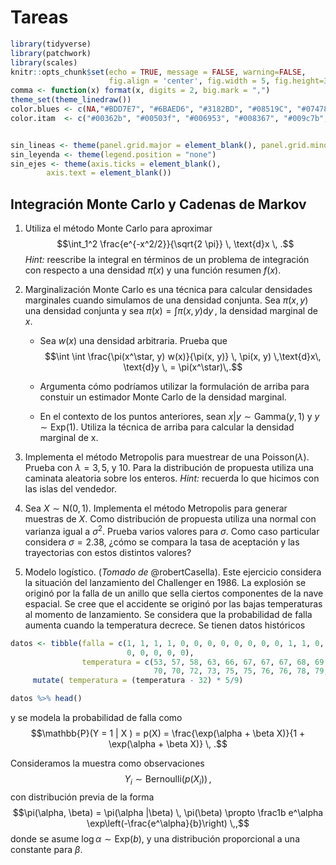 # Tareas {-}

```r
library(tidyverse)
library(patchwork)
library(scales)
knitr::opts_chunk$set(echo = TRUE, message = FALSE, warning=FALSE, 
                      fig.align = 'center', fig.width = 5, fig.height=3, cache = TRUE)
comma <- function(x) format(x, digits = 2, big.mark = ",")
theme_set(theme_linedraw())
color.blues <- c(NA,"#BDD7E7", "#6BAED6", "#3182BD", "#08519C", "#074789", "#063e77", "#053464")
color.itam  <- c("#00362b", "#00503f", "#006953", "#008367", "#009c7b", "#00b68f")


sin_lineas <- theme(panel.grid.major = element_blank(), panel.grid.minor = element_blank())
sin_leyenda <- theme(legend.position = "none")
sin_ejes <- theme(axis.ticks = element_blank(), 
        axis.text = element_blank())
```

## Integración Monte Carlo y Cadenas de Markov {-}

1. Utiliza el método Monte Carlo para aproximar 
$$\int_1^2 \frac{e^{-x^2/2}}{\sqrt{2 \pi}} \, \text{d}x \, .$$
*Hint: * reescribe la integral en términos de un problema de integración con
respecto a una densidad $\pi(x)$ y una función resumen $f(x).$

1. Marginalización Monte Carlo es una técnica para calcular densidades 
marginales cuando simulamos de una densidad conjunta. Sea $\pi(x,y)$ una
densidad conjunta y sea $\pi(x) = \int \pi(x, y) \text{d} y \,,$ la densidad
marginal de $x.$ 
    
    - Sea $w(x)$ una densidad arbitraria. Prueba que $$\int \int
    \frac{\pi(x^\star, y) w(x)}{\pi(x, y)} \, \pi(x, y) \,\text{d}x\, \text{d}y
    \, = \pi(x^\star)\,.$$
    
    - Argumenta cómo podríamos utilizar la formulación de arriba para constuir un 
    estimador Monte Carlo de la densidad marginal. 
    
    - En el contexto de los puntos anteriores, sean $x|y \sim \mathsf{Gamma}(y,
    1)$ y $y \sim \mathsf{Exp}(1).$ Utiliza la técnica de arriba para calcular
    la densidad marginal de x.

2. Implementa el método Metropolis para muestrear de una
$\mathsf{Poisson}(\lambda).$ Prueba con $\lambda = 3, 5,$ y $10.$ Para la 
distribución de propuesta utiliza una caminata aleatoria sobre los enteros.
*Hint: * recuerda lo que hicimos con las islas del vendedor.

2. Sea $X \sim \mathsf{N}(0,1).$ Implementa el método Metropolis para generar
muestras de $X.$ Como distribución de propuesta utiliza una normal con varianza 
igual a $\sigma^2.$ Prueba varios valores para $\sigma.$ Como caso particular
considera $\sigma = 2.38,$ ¿cómo se compara la tasa de aceptación y las
trayectorias con estos distintos valores?

3. Modelo logístico. (*Tomado de* @robertCasella). Este ejercicio considera 
la situación del lanzamiento del Challenger en 1986. La explosión se originó 
por la falla de un anillo que sella ciertos componentes de la nave espacial.
Se cree que el accidente se originó por las bajas temperaturas al momento de 
lanzamiento. Se considera que la probabilidad de falla aumenta cuando la 
temperatura decrece. Se tienen datos históricos
```r
datos <- tibble(falla = c(1, 1, 1, 1, 0, 0, 0, 0, 0, 0, 0, 0, 1, 1, 0, 0, 0,1, 
                          0, 0, 0, 0, 0), 
                temperatura = c(53, 57, 58, 63, 66, 67, 67, 67, 68, 69, 70, 70, 
                                70, 70, 72, 73, 75, 75, 76, 76, 78, 79, 81)) %>% 
     mutate( temperatura = (temperatura - 32) * 5/9)

datos %>% head()
```
    
y se modela la probabilidad de falla como 
$$\mathbb{P}(Y = 1 | X ) = p(X) = \frac{\exp(\alpha + \beta X)}{1 + \exp(\alpha + \beta X)} \, .$$

Consideramos la muestra como observaciones 
$$Y_i \sim \mathsf{Bernoulli}(p(X_i))\,,$$
con distribución previa de la forma
$$\pi(\alpha, \beta) = \pi(\alpha |\beta) \, \pi(\beta) \propto \frac1b e^\alpha \exp\left(-\frac{e^\alpha}{b}\right) \,,$$
donde se asume $\log \alpha \sim \mathsf{Exp}(b),$ y una distribución
proporcional a una constante para $\beta.$
